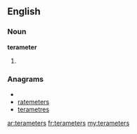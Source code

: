 ==English==

===Noun===
'''terameter'''

# {{plural of|[[terameter]]}}

===Anagrams===
* {{alphagram|aeeemrrstt}}
* [[ratemeters#English|ratemeters]]
* [[terametres#English|terametres]]

[[ar:terameters]]
[[fr:terameters]]
[[my:terameters]]